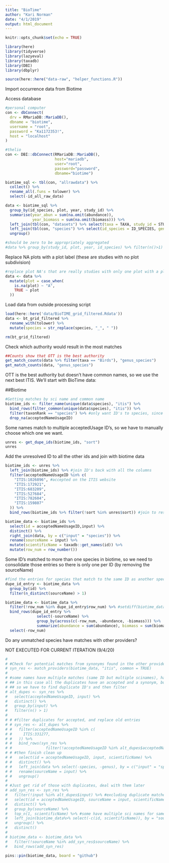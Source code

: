 ```yaml
---
title: "BioTime"
author: "Kari Norman"
date: "4/1/2019"
output: html_document
---
```


```r
knitr::opts_chunk$set(echo = TRUE)
```

```r
library(here)
library(tidyverse)
library(lazyeval)
library(taxadb)
library(DBI)
library(dbplyr)

source(here::here("data-raw", "helper_functions.R"))
```

Import occurrence data from Biotime

Access database
```r
#personal computer
con <- dbConnect(
  drv = RMariaDB::MariaDB(), 
  dbname = "biotime",
  username = "root",
  password = "Ka1172353!", 
  host = "localhost"
)

#thelio
con <- DBI::dbConnect(RMariaDB::MariaDB(), 
                      host="mariadb", 
                      user="root", 
                      password="password", 
                      dbname="biotime")

biotime_sql <- tbl(con, "allrawdata") %>% 
  collect() %>% 
  rename_all(.funs = tolower) %>%
  select(-id_all_raw_data)
```
```r
data <- biotime_sql %>% 
  group_by(id_species, plot, year, study_id) %>% 
  summarise(year_abun = sum(na.omit(abundance)), 
            year_biomass = sum(na.omit(biomass))) %>%
  left_join(tbl(con, "datasets") %>% select(taxa = TAXA, study_id = STUDY_ID) %>% collect()) %>%
  left_join(tbl(con, "species") %>% select(id_species = ID_SPECIES, genus_species = GENUS_SPECIES) %>% collect()) %>%
  ungroup()

#should be zero to be appropriately aggregated
#data %>% group_by(study_id, plot, year, id_species) %>% filter(n()>1) %>% View()
```

Replace NA plots with a plot label (these are studies with no plot subdivision)
```r
#replace plot NA's that are really studies with only one plot with a plot label 
data <- data %>% 
  mutate(plot = case_when(
    is.na(plot) ~ "A",
    TRUE ~ plot
  ))
```

Load data from outside processing script
```r
load(here::here('data/BioTIME_grid_filtered.Rdata'))
data <- bt_grid_filtered %>%
  rename_with(tolower) %>%
  mutate(species = str_replace(species, "_", " "))

rm(bt_grid_filtered)
```


Check which authority would result in the most matches 
```r
##Counts show that OTT is the best authority 
get_match_counts(data %>% filter(taxa == "Birds"), "genus_species")
get_match_counts(data, "genus_species")
```

OTT is the best authority but doesn't have common names, so we use the next best ITIS. We'll start with BioTime data:

##Biotime

```r
#Getting matches by sci name and common name 
biotime_ids <- filter_name(unique(data$species), "itis") %>%
  bind_rows(filter_common(unique(data$species), "itis")) %>%
  filter(taxonRank == "species") %>% #only want ID's to species, since that's the level of the trait data
  drop_na(acceptedNameUsageID)
```

Some names match to multiple acceptedUsage ID's, so we have to manually choose which one we want.
```r
unres <- get_dupe_ids(biotime_ids, "sort")
unres 
```

Add the unresolved ID to all the other ids and join with biotime data
```r
biotime_ids <- unres %>%
  left_join(biotime_ids) %>% #join ID's back with all the columns
  filter(acceptedNameUsageID %in% c(
    "ITIS:1026896", #accepted on the ITIS website
    "ITIS:172921",
    "ITIS:683209",
    "ITIS:527684",
    "ITIS:782604",
    "ITIS:159807"
  )) %>%
  bind_rows(biotime_ids %>% filter(!sort %in% unres$sort)) #join to resolved ID's, excluding the observations we resolved manually

biotime_data <- biotime_ids %>%
  select(id = acceptedNameUsageID,input) %>%
  distinct() %>%
  right_join(data, by = c("input" = "species")) %>%
  rename(sourceName = input) %>%
  mutate(scientificName = taxadb::get_names(id)) %>%
  mutate(row_num = row_number())
```

Some ID's matched to more than one species in biotime, so we need to consolidate those entries so there is only one per ID (by removing the sourceName) 
```r
#find the entries for species that match to the same ID as another species
dupe_id_entry <- biotime_data %>% 
  group_by(id) %>% 
  filter(n_distinct(sourceName) > 1) 

biotime_data <- biotime_data %>%
  filter(!row_num %in% dupe_id_entry$row_num) %>% #setdiff(biotime_data, dupe_id_entry) %>%
  bind_rows(dupe_id_entry %>% 
              select(-sourceName) %>% 
              group_by(across(c(-row_num, -abundance, -biomass))) %>%
              summarize(abundance = sum(abundance), biomass = sum(biomass))) %>%
  select(-row_num)
```

Do any unmatched species have matches with other providers?

NOT EXECUTED FOR CURRENT ITERATION (9/4/20)
```r
# 
# #Check for potential matches from synonyms found in the other providers
# syn_res <- match_providers(biotime_data, "itis", common = TRUE)
# 
# #some names have multiple matches (same ID but multiple scinames), have to pick one
# ## in this case all the duplicates have an accepted and a synonym, but there are some single matches that are just synonyms
# ## so we have to find duplicate ID's and then filter
# alt_dupes <- syn_res %>%
#   select(acceptedNameUsageID, input) %>%
#   distinct() %>%
#   group_by(input) %>%
#   filter(n() > 1)
# 
# # #filter duplicates for accepted, and replace old entries 
# # syn_res <- alt_dupes %>% 
# #   filter(acceptedNameUsageID %in% c(
# #     ITIS:331277, 
# #   )) %>% 
# #   bind_rows(syn_res %>% 
# #               filter(!acceptedNameUsageID %in% alt_dupes$acceptedNameUsageID)) %>%
# # #then finish clean up 
# #   select(id = acceptedNameUsageID, input, scientificName) %>% 
# #   distinct() %>%
# #   left_join(data %>% select(-species, -genus), by = c("input" = "species"), na_matches =  "never") %>%
# #   rename(sourceName = input) %>%
# #   ungroup()
# 
# #Just get rid of those with duplicates, deal with them later
# add_syn_res <- syn_res %>% 
#   filter(!input %in% alt_dupes$input) %>% #excluding duplicate matched species
#   select(id = acceptedNameUsageID, sourceName = input, scientificName) %>%
#   distinct() %>%
#   group_by(sourceName) %>%
#   top_n(1, scientificName) %>% #some have multiple sci names for same id, just pick on 
#   left_join(biotime_data%>% select(-c(id, scientificName)), by = "sourceName", na_matches =  "never") %>%
#   ungroup() %>%
#   distinct()
# 
# biotime_data <- biotime_data %>% 
#   filter(!sourceName %in% add_syn_res$sourceName) %>%
#   bind_rows(add_syn_res)

```

```r
pins::pin(biotime_data, board = "github")
```

